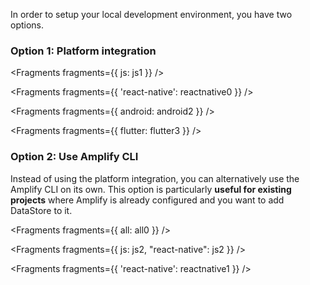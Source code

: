 In order to setup your local development environment, you have two options.

### Option 1: Platform integration

<!-- TODO Rewrite Why are we showing the use of the amplify-app NPX script? should we still do that?-->


<Fragments fragments={{ js: js1 }} />


<Fragments fragments={{ 'react-native': reactnative0 }} />


<Fragments fragments={{ android: android2 }} />


<Fragments fragments={{ flutter: flutter3 }} />

### Option 2: Use Amplify CLI

Instead of using the platform integration, you can alternatively use the Amplify CLI on its own. This option is particularly **useful for existing projects** where Amplify is already configured and you want to add DataStore to it.


<Fragments fragments={{ all: all0 }} />


<Fragments fragments={{ js: js2, "react-native": js2 }} />


<Fragments fragments={{ 'react-native': reactnative1 }} />

